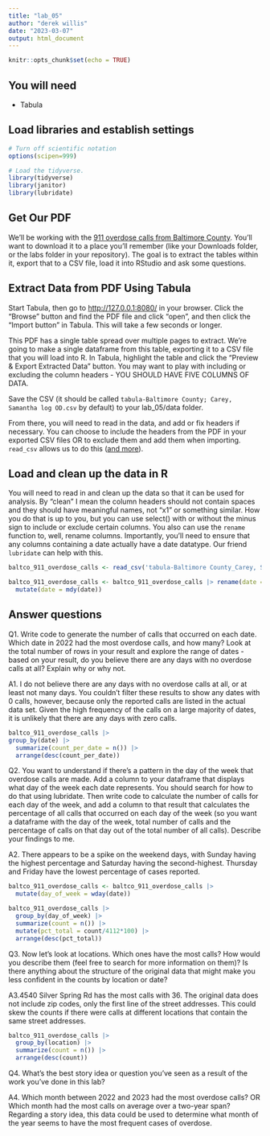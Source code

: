 ```yaml
---
title: "lab_05"
author: "derek willis"
date: "2023-03-07"
output: html_document
---
```


```r
knitr::opts_chunk$set(echo = TRUE)
```

## You will need

-   Tabula

## Load libraries and establish settings

```r
# Turn off scientific notation
options(scipen=999)

# Load the tidyverse.
library(tidyverse)
library(janitor)
library(lubridate)
```

## Get Our PDF

We'll be working with the [911 overdose calls from Baltimore County](https://drive.google.com/file/d/1qkYuojGF_6WKFr5aNQxmewDzcKyOiJFr/view?usp=share_link). You'll want to download it to a place you'll remember (like your Downloads folder, or the labs folder in your repository). The goal is to extract the tables within it, export that to a CSV file, load it into RStudio and ask some questions.

## Extract Data from PDF Using Tabula

Start Tabula, then go to <http://127.0.0.1:8080/> in your browser. Click the "Browse" button and find the PDF file and click "open", and then click the "Import button" in Tabula. This will take a few seconds or longer.

This PDF has a single table spread over multiple pages to extract. We're going to make a single dataframe from this table, exporting it to a CSV file that you will load into R. In Tabula, highlight the table and click the "Preview & Export Extracted Data" button. You may want to play with including or excluding the column headers - YOU SHOULD HAVE FIVE COLUMNS OF DATA.

Save the CSV (it should be called `tabula-Baltimore County; Carey, Samantha log OD.csv` by default) to your lab_05/data folder.

From there, you will need to read in the data, and add or fix headers if necessary. You can choose to include the headers from the PDF in your exported CSV files OR to exclude them and add them when importing. `read_csv` allows us to do this ([and more](https://readr.tidyverse.org/reference/read_delim.html)).

## Load and clean up the data in R

You will need to read in and clean up the data so that it can be used for analysis. By "clean" I mean the column headers should not contain spaces and they should have meaningful names, not "x1" or something similar. How you do that is up to you, but you can use select() with or without the minus sign to include or exclude certain columns. You also can use the `rename` function to, well, rename columns. Importantly, you'll need to ensure that any columns containing a date actually have a date datatype. Our friend `lubridate` can help with this.

```r
baltco_911_overdose_calls <- read_csv('tabula-Baltimore County_Carey, Samantha log OD.csv', col_names = FALSE)

baltco_911_overdose_calls <- baltco_911_overdose_calls |> rename(date = X1, time = X2, case_number = X3, event_type = X4, location = X5) |>
  mutate(date = mdy(date))
```

## Answer questions

Q1. Write code to generate the number of calls that occurred on each date. Which date in 2022 had the most overdose calls, and how many? Look at the total number of rows in your result and explore the range of dates - based on your result, do you believe there are any days with no overdose calls at all? Explain why or why not.

A1. I do not believe there are any days with no overdose calls at all, or at least not many days. You couldn't filter these results to show any dates with 0 calls, however, because only the reported calls are listed in the actual data set. Given the high frequency of the calls on a large majority of dates, it is unlikely that there are any days with zero calls.

```r
baltco_911_overdose_calls |>
group_by(date) |>
  summarize(count_per_date = n()) |>
  arrange(desc(count_per_date))
```

Q2. You want to understand if there's a pattern in the day of the week that overdose calls are made. Add a column to your dataframe that displays what day of the week each date represents. You should search for how to do that using lubridate. Then write code to calculate the number of calls for each day of the week, and add a column to that result that calculates the percentage of all calls that occurred on each day of the week (so you want a dataframe with the day of the week, total number of calls and the percentage of calls on that day out of the total number of all calls). Describe your findings to me.

A2. There appears to be a spike on the weekend days, with Sunday having the highest percentage and Saturday having the second-highest. Thursday and Friday have the lowest percentage of cases reported.

```r

baltco_911_overdose_calls <- baltco_911_overdose_calls |>
  mutate(day_of_week = wday(date))

baltco_911_overdose_calls |>
  group_by(day_of_week) |>
  summarize(count = n()) |>
  mutate(pct_total = count/4112*100) |>
  arrange(desc(pct_total))

```

Q3. Now let's look at locations. Which ones have the most calls? How would you describe them (feel free to search for more information on them)? Is there anything about the structure of the original data that might make you less confident in the counts by location or date?

A3.4540 Silver Spring Rd has the most calls with 36. The original data does not include zip codes, only the first line of the street addresses. This could skew the counts if there were calls at different locations that contain the same street addresses. 

```r
baltco_911_overdose_calls |>
  group_by(location) |>
  summarize(count = n()) |>
  arrange(desc(count))

```

Q4. What's the best story idea or question you've seen as a result of the work you've done in this lab?

A4. Which month between 2022 and 2023 had the most overdose calls? OR Which month had the most calls on average over a two-year span? Regarding a story idea, this data could be used to determine what month of the year seems to have the most frequent cases of overdose.
